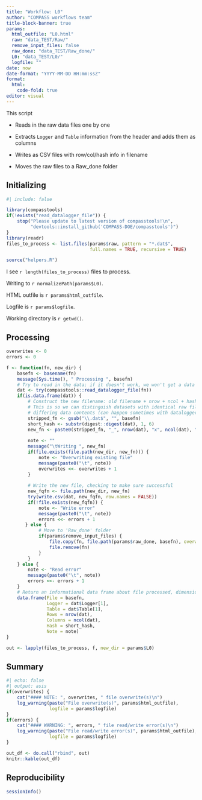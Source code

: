 ```yaml
---
title: "Workflow: L0"
author: "COMPASS workflows team"
title-block-banner: true
params:
  html_outfile: "L0.html"
  raw: "data_TEST/Raw/"
  remove_input_files: false
  raw_done: "data_TEST/Raw_done/"
  L0: "data_TEST/L0/"
  logfile: ""
date: now
date-format: "YYYY-MM-DD HH:mm:ssZ"
format: 
  html:
    code-fold: true
editor: visual
---
```


This script

-   Reads in the raw data files one by one

-   Extracts `Logger` and `Table` information from the header and adds them as columns

-   Writes as CSV files with row/col/hash info in filename

-   Moves the raw files to a Raw_done folder

## Initializing

```r
#| include: false

library(compasstools)
if(!exists("read_datalogger_file")) {
    stop("Please update to latest version of compasstools!\n",
         "devtools::install_github('COMPASS-DOE/compasstools')")
}
library(readr)
files_to_process <- list.files(params$raw, pattern = "*.dat$", 
                               full.names = TRUE, recursive = TRUE)

source("helpers.R")
```

I see `r length(files_to_process)` files to process.

Writing to `r normalizePath(params$L0)`.

HTML outfile is `r params$html_outfile`.

Logfile is `r params$logfile`.

Working directory is `r getwd()`.

## Processing

```r
overwrites <- 0
errors <- 0

f <- function(fn, new_dir) {
    basefn <- basename(fn)
    message(Sys.time(), " Processing ", basefn)
    # Try to read in the data; if it doesn't work, we won't get a data frame back
    dat <- try(compasstools::read_datalogger_file(fn))
    if(is.data.frame(dat)) {
        # Construct the new filename: old filename + nrow + ncol + hash
        # This is so we can distinguish datasets with identical raw filename but
        # differing data contents (can happen sometimes with dataloggers)
        stripped_fn <- gsub("\\.dat$", "", basefn)
        short_hash <- substr(digest::digest(dat), 1, 6)
        new_fn <- paste0(stripped_fn, "_", nrow(dat), "x", ncol(dat), "_", short_hash, ".csv")
        
        note <- ""
        message("\tWriting ", new_fn)
        if(file.exists(file.path(new_dir, new_fn))) {
            note <- "Overwriting existing file"
            message(paste0("\t", note))
            overwrites <<- overwrites + 1
        }
        
        # Write the new file, checking to make sure successful
        new_fqfn <- file.path(new_dir, new_fn)
        try(write.csv(dat, new_fqfn, row.names = FALSE))
        if(!file.exists(new_fqfn)) {
            note <- "Write error"
            message(paste0("\t", note))
            errors <<- errors + 1
       } else {
            # Move to 'Raw_done' folder
            if(params$remove_input_files) {
                file.copy(fn, file.path(params$raw_done, basefn), overwrite = FALSE)
                file.remove(fn)
            }
        }
    } else {
        note <- "Read error"
        message(paste0("\t", note))
        errors <<- errors + 1
    }
    # Return an informational data frame about file processed, dimensions, etc.
    data.frame(File = basefn,
               Logger = dat$Logger[1],
               Table = dat$Table[1],
               Rows = nrow(dat),
               Columns = ncol(dat),
               Hash = short_hash,
               Note = note)
}

out <- lapply(files_to_process, f, new_dir = params$L0)
```

## Summary

```r
#| echo: false
#| output: asis
if(overwrites) {
    cat("#### NOTE: ", overwrites, " file overwrite(s)\n")
    log_warning(paste("File overwrite(s)", params$html_outfile), 
                logfile = params$logfile)
}
if(errors) {
    cat("#### WARNING: ", errors, " file read/write error(s)\n")
    log_warning(paste("File read/write error(s)", params$html_outfile), 
                logfile = params$logfile)
}
```

```r
out_df <- do.call("rbind", out)
knitr::kable(out_df)
```

## Reproducibility

```r
sessionInfo()
```
